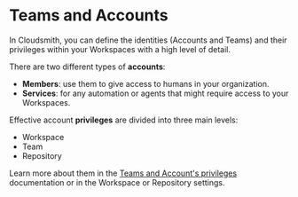 # Teams and Accounts

In Cloudsmith, you can define the identities (Accounts and Teams) and their privileges within your Workspaces with a high level of detail.

There are two different types of **accounts**: 
- **Members**: use them to give access to humans in your organization.
- **Services**: for any automation or agents that might require access to your Workspaces.

Effective account **privileges** are divided into three main levels: 
- Workspace
- Team
- Repository

Learn more about them in the [Teams and Account's privileges](/accounts-and-teams/about-privileges) documentation or in the Workspace or Repository settings.